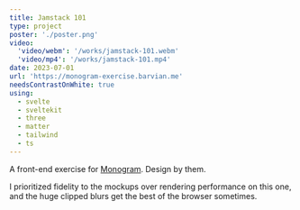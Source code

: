 ```yaml
---
title: Jamstack 101
type: project
poster: './poster.png'
video:
  'video/webm': '/works/jamstack-101.webm'
  'video/mp4': '/works/jamstack-101.mp4'
date: 2023-07-01
url: 'https://monogram-exercise.barvian.me'
needsContrastOnWhite: true
using:
  - svelte
  - sveltekit
  - three
  - matter
  - tailwind
  - ts
---
```


A front-end exercise for [Monogram](https://monogram.io/). Design by them.

I prioritized fidelity to the mockups over rendering performance on this one, and the huge clipped blurs
get the best of the browser sometimes.
